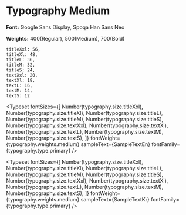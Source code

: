 
<Meta title="Typography/Medium" />


# Typography Medium


**Font:** Google Sans Display, Spoqa Han Sans Neo


**Weights:** 400(Regular), 500(Medium), 700(Bold)

```
titleXxl: 56,
titleXl: 48,
titleL: 36,
titleM: 32,
titleS: 24,
textXxl: 20,
textXl: 18,
textL: 16,
textM: 14,
textS: 12
```


<Typeset
    fontSizes={[
        Number(typography.size.titleXxl),
        Number(typography.size.titleXl),
        Number(typography.size.titleL),
        Number(typography.size.titleM),
        Number(typography.size.titleS),
        Number(typography.size.textXxl),
        Number(typography.size.textXl),
        Number(typography.size.textL),
        Number(typography.size.textM),
        Number(typography.size.textS),
    ]}
    fontWeight={typography.weights.medium}
    sampleText={SampleTextEn}
    fontFamily={typography.type.primary}
/>


<Typeset
    fontSizes={[
        Number(typography.size.titleXxl),
        Number(typography.size.titleXl),
        Number(typography.size.titleL),
        Number(typography.size.titleM),
        Number(typography.size.titleS),
        Number(typography.size.textXxl),
        Number(typography.size.textXl),
        Number(typography.size.textL),
        Number(typography.size.textM),
        Number(typography.size.textS),
    ]}
    fontWeight={typography.weights.medium}
    sampleText={SampleTextKr}
    fontFamily={typography.type.primary}
/>

